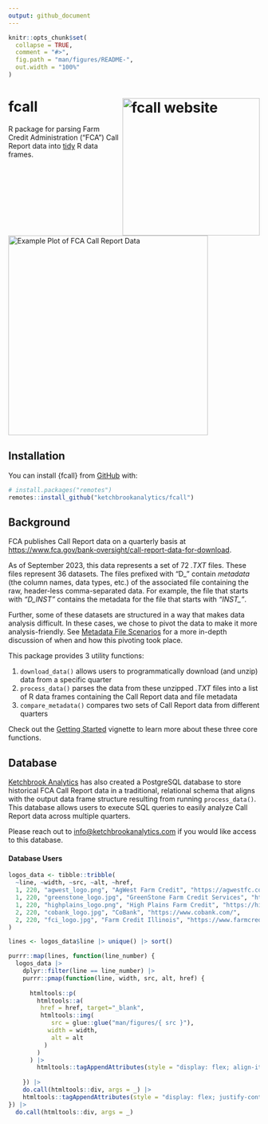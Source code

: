 ```yaml
---
output: github_document
---
```


<!-- README.md is generated from README.Rmd. Please edit that file -->

```r
knitr::opts_chunk$set(
  collapse = TRUE,
  comment = "#>",
  fig.path = "man/figures/README-",
  out.width = "100%"
)
```

# fcall <a href="https://ketchbrookanalytics.github.io/fcall/"><img src="man/figures/logo.png" align="right" height="275" alt="fcall website" /></a>

<!-- badges: start -->
<!-- badges: end -->

R package for parsing Farm Credit Administration ("FCA") Call Report data into [tidy](https://tidyr.tidyverse.org/articles/tidy-data.html) R data frames.

<br>

<img src="man/figures/fcall-example-plot.png" align="center" height="400" alt="Example Plot of FCA Call Report Data" />

## Installation

You can install {fcall} from [GitHub](https://github.com/) with:

``` r
# install.packages("remotes")
remotes::install_github("ketchbrookanalytics/fcall")
```

## Background

FCA publishes Call Report data on a quarterly basis at [https://www.fca.gov/bank-oversight/call-report-data-for-download](https://www.fca.gov/bank-oversight/call-report-data-for-download).

As of September 2023, this data represents a set of 72 *.TXT* files. These files represent 36 datasets. The files prefixed with "D_" contain *metadata* (the column names, data types, etc.) of the associated file containing the raw, header-less comma-separated data. For example, the file that starts with *"D_INST"* contains the metadata for the file that starts with *"INST_"*.

Further, some of these datasets are structured in a way that makes data analysis difficult. In these cases, we chose to pivot the data to make it more analysis-friendly. See [Metadata File Scenarios](#metadata-file-scenarios) for a more in-depth discussion of when and how this pivoting took place.

This package provides 3 utility functions:

1. `download_data()` allows users to programmatically download (and unzip) data from a specific quarter
2. `process_data()` parses the data from these unzipped *.TXT* files into a list of R data frames containing the Call Report data and file metadata
3. `compare_metadata()` compares two sets of Call Report data from different quarters

Check out the [Getting Started](https://ketchbrookanalytics.github.io/fcall/articles/getting-started.html) vignette to learn more about these three core functions.

## Database

[Ketchbrook Analytics](https://www.ketchbrookanalytics.com/) has also created a PostgreSQL database to store historical FCA Call Report data in a traditional, relational schema that aligns with the output data frame structure resulting from running `process_data()`. This database allows users to execute SQL queries to easily analyze Call Report data across multiple quarters.

Please reach out to [info@ketchbrookanalytics.com](mailto:info@ketchbrookanalytics.com?subject=FCA%20Call%20Report%20Database) if you would like access to this database.

#### Database Users

```r
logos_data <- tibble::tribble(
  ~line, ~width, ~src, ~alt, ~href, 
  1, 220, "agwest_logo.png", "AgWest Farm Credit", "https://agwestfc.com", 
  1, 220, "greenstone_logo.jpg", "GreenStone Farm Credit Services", "https://www.greenstonefcs.com/", 
  1, 220, "highplains_logo.png", "High Plains Farm Credit", "https://highplainsfarmcredit.com/",
  2, 220, "cobank_logo.jpg", "CoBank", "https://www.cobank.com/",
  2, 220, "fci_logo.jpg", "Farm Credit Illinois", "https://www.farmcreditil.com/"
)

lines <- logos_data$line |> unique() |> sort()
```

```r
purrr::map(lines, function(line_number) {
  logos_data |> 
    dplyr::filter(line == line_number) |> 
    purrr::pmap(function(line, width, src, alt, href) {
      
      htmltools::p(
        htmltools::a(
         href = href, target="_blank",
         htmltools::img(
            src = glue::glue("man/figures/{ src }"),
           width = width,
            alt = alt
          )
        ) 
      ) |> 
        htmltools::tagAppendAttributes(style = "display: flex; align-items:center")
    
    }) |> 
    do.call(htmltools::div, args = _) |> 
    htmltools::tagAppendAttributes(style = "display: flex; justify-content: space-evenly;")
}) |> 
  do.call(htmltools::div, args = _)
```
